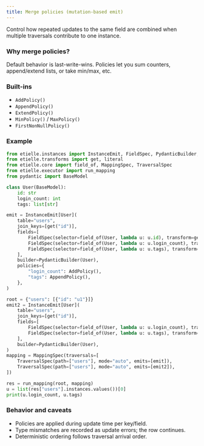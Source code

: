 ```yaml
---
title: Merge policies (mutation-based emit)
---
```


Control how repeated updates to the same field are combined when multiple traversals contribute to one instance.

### Why merge policies?

Default behavior is last-write-wins. Policies let you sum counters, append/extend lists, or take min/max, etc.

### Built-ins

- `AddPolicy()`
- `AppendPolicy()`
- `ExtendPolicy()`
- `MinPolicy()` / `MaxPolicy()`
- `FirstNonNullPolicy()`

### Example

``` python
from etielle.instances import InstanceEmit, FieldSpec, PydanticBuilder, AddPolicy, AppendPolicy
from etielle.transforms import get, literal
from etielle.core import field_of, MappingSpec, TraversalSpec
from etielle.executor import run_mapping
from pydantic import BaseModel

class User(BaseModel):
    id: str
    login_count: int
    tags: list[str]

emit = InstanceEmit[User](
    table="users",
    join_keys=[get("id")],
    fields=[
        FieldSpec(selector=field_of(User, lambda u: u.id), transform=get("id")),
        FieldSpec(selector=field_of(User, lambda u: u.login_count), transform=literal(1)),
        FieldSpec(selector=field_of(User, lambda u: u.tags), transform=literal("alpha")),
    ],
    builder=PydanticBuilder(User),
    policies={
        "login_count": AddPolicy(),
        "tags": AppendPolicy(),
    },
)

root = {"users": [{"id": "u1"}]}
emit2 = InstanceEmit[User](
    table="users",
    join_keys=[get("id")],
    fields=[
        FieldSpec(selector=field_of(User, lambda u: u.login_count), transform=literal(1)),
        FieldSpec(selector=field_of(User, lambda u: u.tags), transform=literal("beta")),
    ],
    builder=PydanticBuilder(User),
)
mapping = MappingSpec(traversals=[
    TraversalSpec(path=["users"], mode="auto", emits=[emit]),
    TraversalSpec(path=["users"], mode="auto", emits=[emit2]),
])

res = run_mapping(root, mapping)
u = list(res["users"].instances.values())[0]
print(u.login_count, u.tags)
```

### Behavior and caveats

- Policies are applied during update time per key/field.
- Type mismatches are recorded as update errors; the row continues.
- Deterministic ordering follows traversal arrival order.
